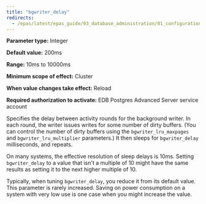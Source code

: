 ```yaml
---
title: "bgwriter_delay"
redirects:
  - /epas/latest/epas_guide/03_database_administration/01_configuration_parameters/03_configuration_parameters_by_functionality/01_top_performance_related_parameters/10_bgwriter_delay/ #generated for docs/epas/reorg-role-use-case-mode
---
```


<div id="bgwriter_delay" class="registered_link"></div>

**Parameter type:** Integer

**Default value:** 200ms

**Range:** 10ms to 10000ms

**Minimum scope of effect:** Cluster

**When value changes take effect:** Reload

**Required authorization to activate:** EDB Postgres Advanced Server service account

Specifies the delay between activity rounds for the background writer. In each round, the writer issues writes for some number of dirty buffers. (You can control the number of dirty buffers using the `bgwriter_lru_maxpages` and `bgwriter_lru_multiplier` parameters.) It then sleeps for `bgwriter_delay` milliseconds, and repeats.

On many systems, the effective resolution of sleep delays is 10ms. Setting `bgwriter_delay` to a value that isn't a multiple of 10 might have the same results as setting it to the next higher multiple of 10.

Typically, when tuning `bgwriter_delay`, you reduce it from its default value. This parameter is rarely increased. Saving on power consumption on a system with very low use is one case when you might increase the value.
